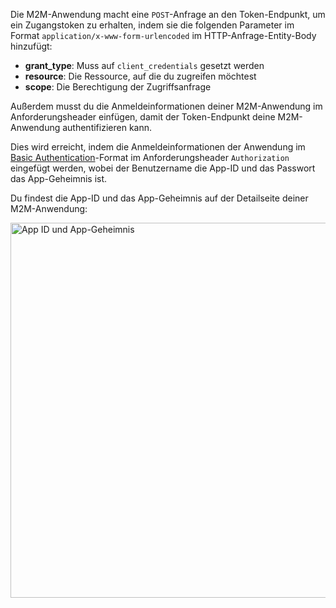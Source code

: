 
Die M2M-Anwendung macht eine `POST`-Anfrage an den Token-Endpunkt, um ein Zugangstoken zu erhalten, indem sie die folgenden Parameter im Format `application/x-www-form-urlencoded` im HTTP-Anfrage-Entity-Body hinzufügt:

- **grant_type**: Muss auf `client_credentials` gesetzt werden
- **resource**: Die Ressource, auf die du zugreifen möchtest
- **scope**: Die Berechtigung der Zugriffsanfrage

Außerdem musst du die Anmeldeinformationen deiner M2M-Anwendung im Anforderungsheader einfügen, damit der Token-Endpunkt deine M2M-Anwendung authentifizieren kann.

Dies wird erreicht, indem die Anmeldeinformationen der Anwendung im [Basic Authentication](https://developer.mozilla.org/en-US/docs/Web/HTTP/Headers/Authorization#basic_authentication)-Format im Anforderungsheader `Authorization` eingefügt werden, wobei der Benutzername die App-ID und das Passwort das App-Geheimnis ist.

Du findest die App-ID und das App-Geheimnis auf der Detailseite deiner M2M-Anwendung:

<img alt="App ID und App-Geheimnis" src={AppIdSecretSrc} width="600px" />

